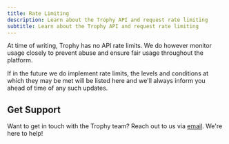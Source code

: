 ```yaml
---
title: Rate Limiting
description: Learn about the Trophy API and request rate limiting
subtitle: Learn about the Trophy API and request rate limiting
---
```


At time of writing, Trophy has no API rate limits. We do however monitor usage closely to prevent abuse and ensure fair usage throughout the platform.

If in the future we do implement rate limits, the levels and conditions at which they may be met will be listed here and we'll always inform you ahead of time of any such updates.

## Get Support

Want to get in touch with the Trophy team? Reach out to us via [email](mailto:support@trophy.so). We're here to help!

